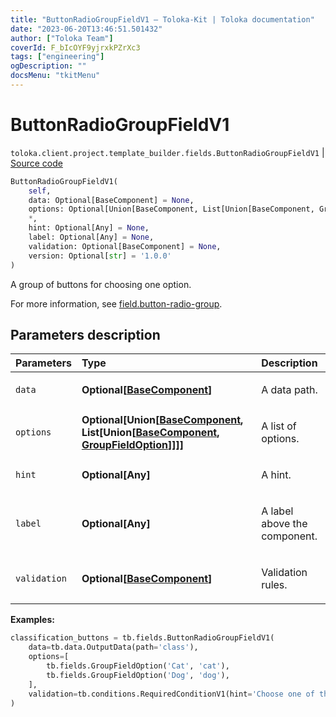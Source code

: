 ```yaml
---
title: "ButtonRadioGroupFieldV1 — Toloka-Kit | Toloka documentation"
date: "2023-06-20T13:46:51.501432"
author: ["Toloka Team"]
coverId: F_bIcOYF9yjrxkPZrXc3
tags: ["engineering"]
ogDescription: ""
docsMenu: "tkitMenu"
---
```


# ButtonRadioGroupFieldV1

`toloka.client.project.template_builder.fields.ButtonRadioGroupFieldV1` | [Source code](https://github.com/Toloka/toloka-kit/blob/v1.2.0/src/client/project/template_builder/fields.py#L118)

```python
ButtonRadioGroupFieldV1(
    self,
    data: Optional[BaseComponent] = None,
    options: Optional[Union[BaseComponent, List[Union[BaseComponent, GroupFieldOption]]]] = None,
    *,
    hint: Optional[Any] = None,
    label: Optional[Any] = None,
    validation: Optional[BaseComponent] = None,
    version: Optional[str] = '1.0.0'
)
```

A group of buttons for choosing one option.

For more information, see [field.button-radio-group](/docs/template-builder/reference/field.button-radio-group).

## Parameters description

| Parameters | Type | Description |
| :----------| :----| :-----------|
`data`|**Optional\[[BaseComponent](/docs/toloka-kit/reference/toloka.client.project.template_builder.base.BaseComponent)\]**|<p>A data path.</p>
`options`|**Optional\[Union\[[BaseComponent](/docs/toloka-kit/reference/toloka.client.project.template_builder.base.BaseComponent), List\[Union\[[BaseComponent](/docs/toloka-kit/reference/toloka.client.project.template_builder.base.BaseComponent), [GroupFieldOption](/docs/toloka-kit/reference/toloka.client.project.template_builder.fields.GroupFieldOption)\]\]\]\]**|<p>A list of options.</p>
`hint`|**Optional\[Any\]**|<p>A hint.</p>
`label`|**Optional\[Any\]**|<p>A label above the component.</p>
`validation`|**Optional\[[BaseComponent](/docs/toloka-kit/reference/toloka.client.project.template_builder.base.BaseComponent)\]**|<p>Validation rules.</p>

**Examples:**

```python
classification_buttons = tb.fields.ButtonRadioGroupFieldV1(
    data=tb.data.OutputData(path='class'),
    options=[
        tb.fields.GroupFieldOption('Cat', 'cat'),
        tb.fields.GroupFieldOption('Dog', 'dog'),
    ],
    validation=tb.conditions.RequiredConditionV1(hint='Choose one of the answer options'),
)
```
